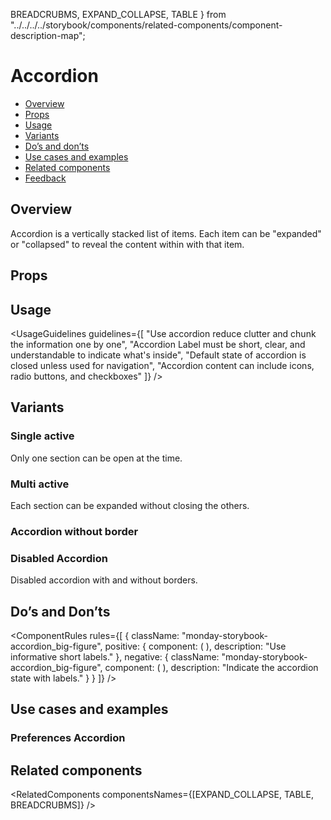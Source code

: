   BREADCRUBMS,
  EXPAND_COLLAPSE,
  TABLE
} from "../../../../storybook/components/related-components/component-description-map";

<Meta of={AccordionStories} />

# Accordion

- [Overview](#overview)
- [Props](#props)
- [Usage](#usage)
- [Variants](#variants)
- [Do’s and don’ts](#dos-and-donts)
- [Use cases and examples](#use-cases-and-examples)
- [Related components](#related-components)
- [Feedback](#feedback)

## Overview

Accordion is a vertically stacked list of items. Each item can be "expanded" or "collapsed" to reveal the content within with that item.

<Canvas of={AccordionStories.Overview} />

## Props

<PropsTable />

## Usage

<UsageGuidelines
  guidelines={[
    "Use accordion reduce clutter and chunk the information one by one",
    "Accordion Label must be short, clear, and understandable to indicate what's inside",
    "Default state of accordion is closed unless used for navigation",
    "Accordion content can include icons, radio buttons, and checkboxes"
  ]}
/>

## Variants

### Single active

Only one section can be open at the time.

<Canvas>
  <Story of={AccordionStories.SingleActive} />
</Canvas>

### Multi active

Each section can be expanded without closing the others.

<Canvas of={AccordionStories.MultiActive} />

### Accordion without border

<Canvas>
  <Story of={AccordionStories.WithoutBorder} />
</Canvas>

### Disabled Accordion

Disabled accordion with and without borders.

<Canvas>
  <Story of={AccordionStories.DisabledAccordion} />
</Canvas>
<Canvas of={AccordionStories.SingleActive} />

## Do’s and Don’ts

<ComponentRules
  rules={[
    {
      className: "monday-storybook-accordion_big-figure",
      positive: {
        component: (
          <Accordion className="monday-storybook-accordion_box-small">
            <AccordionItem title="Notifications" />
            <AccordionItem title="Security" />
            <AccordionItem title="InfoAssets" />
          </Accordion>
        ),
        description: "Use informative short labels."
      },
      negative: {
        className: "monday-storybook-accordion_big-figure",
        component: (
          <Accordion className="monday-storybook-accordion_box-small">
            <AccordionItem title="Closed" />
            <AccordionItem title="Closed" />
            <AccordionItem title="Closed" />
          </Accordion>
        ),
        description: "Indicate the accordion state with labels."
      }
    }
  ]}
/>

## Use cases and examples

### Preferences Accordion

<Canvas of={AccordionStories.PreferencesAccordion} />

## Related components

<RelatedComponents componentsNames={[EXPAND_COLLAPSE, TABLE, BREADCRUBMS]} />
